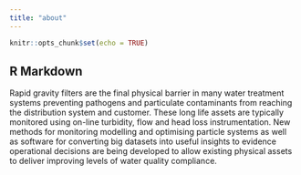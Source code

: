 ```yaml
---
title: "about"
---
```


```r
knitr::opts_chunk$set(echo = TRUE)
```

## R Markdown

Rapid gravity filters are the final physical barrier in many water treatment systems
preventing pathogens and particulate contaminants from reaching the distribution
system and customer. These long life assets are typically monitored using on-line
turbidity, flow and head loss instrumentation. New methods for monitoring
modelling and optimising particle systems as well as software for converting big datasets into useful insights to evidence operational decisions are being
developed to allow existing physical assets to deliver improving levels of water
quality compliance.
